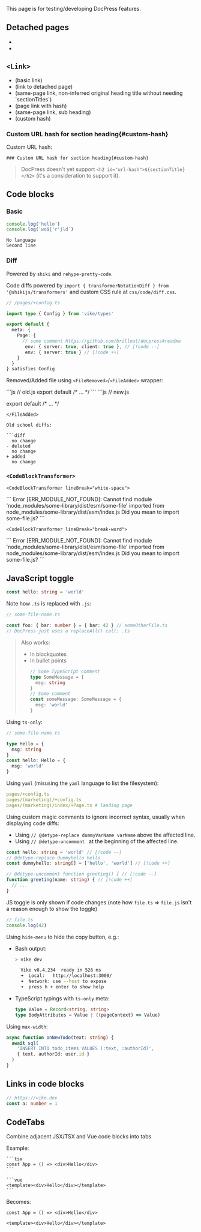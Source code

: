
This page is for testing/developing DocPress features.

## Detached pages

- <Link href="/orphan" />
- <Link href="/orphan-2" />

## `<Link>`

- <Link href="/some-page" /> (basic link)
- <Link href="/orphan" /> (link to detached page)
- <Link href="#link" /> (same-page link, non-inferred original heading title without needing `sectionTitles`)
- <Link href="/notes#danger" /> (page link with hash)
- <Link href="#basic" /> (same-page link, sub heading)
- <Link href="#custom-hash" /> (custom hash)

### Custom URL hash for section heading{#custom-hash}

Custom URL hash:

```mdx
### Custom URL hash for section heading{#custom-hash}
```

> DocPress doesn't yet support `<h2 id="url-hash">${sectionTitle}</h2>` (it's a consideration to support it).


## Code blocks

### Basic

```js
console.log('hello')
console.log(`wo${'r'}ld`)
```

```
No language
Second line
```

### Diff

Powered by `shiki` and `rehype-pretty-code`.

Code diffs powered by `import { transformerNotationDiff } from '@shikijs/transformers'` and custom CSS rule at `css/code/diff.css`.

```ts
// /pages/+config.ts

import type { Config } from 'vike/types'

export default {
  meta: {
    Page: {
      // some comment https://github.com/brillout/docpress#readme
       env: { server: true, client: true }, // [!code --]
       env: { server: true } // [!code ++]
    }
  }
} satisfies Config
```

Removed/Added file using `<FileRemoved>`/`<FileAdded>` wrapper:

<FileRemoved>
```js
// old.js
export default /* ... */
```
</FileRemoved>

<FileAdded>
```js
// new.js

export default /* ... */
```
</FileAdded>

Old school diffs:

```diff
  no change
- deleted
  no change
+ added
  no change
```

### `<CodeBlockTransformer>`

`<CodeBlockTransformer lineBreak="white-space">`

<CodeBlockTransformer lineBreak="white-space">
```
Error [ERR_MODULE_NOT_FOUND]: Cannot find module 'node_modules/some-library/dist/esm/some-file' imported from node_modules/some-library/dist/esm/index.js
Did you mean to import some-file.js?
```
</CodeBlockTransformer>

`<CodeBlockTransformer lineBreak="break-word">`

<CodeBlockTransformer lineBreak="break-word">
```
Error [ERR_MODULE_NOT_FOUND]: Cannot find module 'node_modules/some-library/dist/esm/some-file' imported from node_modules/some-library/dist/esm/index.js
Did you mean to import some-file.js?
```
</CodeBlockTransformer>


## JavaScript toggle


```ts
const hello: string = 'world'
```

Note how `.ts` is replaced with `.js`:

```ts
// some-file-name.ts

const foo: { bar: number } = { bar: 42 } // someOtherFile.ts
// DocPress just uses a replaceAll() call: .ts
```

> Also works:
> - In blockquotes
> - In bullet points
>   ```ts
>   // Some TypeScript comment
>   type SomeMessage = {
>     msg: string
>   }
>   // Some comment
>   const someMessage: SomeMessage = {
>     msg: 'world'
>   }
>   ```

Using `ts-only`:
```ts ts-only
// some-file-name.ts

type Hello = {
  msg: string
}
const hello: Hello = {
  msg: 'world'
}
```

Using `yaml` (misusing the `yaml` language to list the filesystem):

```yaml
pages/+config.ts
pages/(marketing)/+config.ts
pages/(marketing)/index/+Page.ts # landing page
```

Using custom magic comments to ignore incorrect syntax, usually when displaying code diffs:

- Using `// @detype-replace dummyVarName varName` above the affected line.
- Using `// @detype-uncomment ` at the beginning of the affected line.

```ts
const hello: string = 'world' // [!code --]
// @detype-replace dummyhello hello
const dummyhello: string[] = ['hello', 'world'] // [!code ++]

// @detype-uncomment function greeting() { // [!code --]
function greeting(name: string) { // [!code ++]
  // ...
}
```

JS toggle is only shown if code changes (note how `file.ts` => `file.js` isn't a reason enough to show the toggle)

```ts
// file.ts
console.log(42)
```

Using `hide-menu` to hide the copy button, e.g.:

- Bash output:
  ```bash hide-menu
  > vike dev

    Vike v0.4.234  ready in 526 ms
    ➜  Local:   http://localhost:3000/
    ➜  Network: use --host to expose
    ➜  press h + enter to show help
  ```

- TypeScript typings with `ts-only` meta:
  ```ts ts-only hide-menu
  type Value = Record<string, string>
  type BodyAttributes = Value | ((pageContext) => Value)
  ```

Using `max-width`:

```ts max-width=50
async function onNewTodo(text: string) {
  await sql(
    'INSERT INTO todo_items VALUES (:text, :authorId)',
    { text, authorId: user.id }
  )
}
```


## Links in code blocks

```ts
// https://vike.dev
const a: number = 1
```

## CodeTabs

Combine adjacent JSX/TSX and Vue code blocks into tabs

Example: 

~~~mdx
```tsx
const App = () => <div>Hello</div>
```

```vue
<template><div>Hello</div></template>
```
~~~

Becomes:

```tsx
const App = () => <div>Hello</div>
```

```vue
<template><div>Hello</div></template>
```